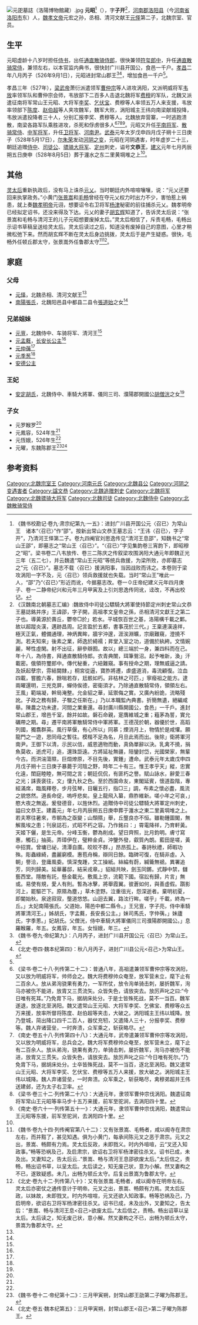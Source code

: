 
[[File:元巶墓誌（洛陽博物館藏）.jpg|thumb]]
'''元昭'''<ref>《魏书校勘记·卷九·肃宗纪第九·一五》：进封广川县开国公元〈召已〉为常山王　诸本“〈召已〉”作“邵”。按新出常山文恭王墓志云：“王讳〈召已〉，字子开”，乃清河王怿第二子。卷九四阉官刘思逸传见“清河王息邵”，知魏书之“常山王邵”，即墓志之“常山王〈召已〉”。“〈召已〉”字见集韵卷三宵韵下，即昭穆之“昭”。梁书卷二八韦放传、卷三二陈庆之传叙梁攻围涡阳大通元年即魏正光三年（五二七），并云魏遣“常山王元昭”等统兵救援，为梁所败，亦即墓志之“元〈召已〉”。墓志不载〈召已〉援涡阳事，当因战败而讳之。本卷则于梁攻涡阳一字不及，元〈召已〉领兵救援就也失载。当时“常山王”唯此一人，“邵”乃“〈召已〉”形近而讹，今据墓志改。卷一０庄帝纪建义元年四月庚子、卷一二静帝纪兴和元年三月甲寅及上引刘思逸传同讹，迳改，不再出校记。</ref>（{{bd|506年||528年|5月17日|catIdx=Y}}），字'''子开'''<ref name=autogenerated1>《汉魏南北朝墓志汇编》:魏故侍中司徒公驃騎大將軍使持節定州刺史常山文恭王墓誌銘并序」王諱邵，字子開，高祖孝文皇帝之孫，丞相清河文獻王之第二子也。導黃源於壽丘，鬱帝□於」若水。平城恢百世之基，洛陽構千載之鄴。故以超蹤炎漢，邁跡昌周。記言盈於五都，書事茂於三代。」王稟連漢遠祥，極天正氣，體備通理，神炳異眸，牆宇沖邃，涯涘淵曠，宗廟難窺，澄撓不測。若夫知來」後素之業，師逸於綺襦；昇堂入室之功，道備於紈絝。文情婉麗，琴性虛閑。射不出征，辭參辯囿。故以」總三端於一身，兼四科而在己。年十八，為侍書，拜通直散騎侍郎。衣青典闈，珥筆鴛沼。起予唯新，渙」汗載密。俄領符璽郎中。傳代秘重，六紐難窺。事有授命之期，理無威逼之請。及妖起孽宗，雰結閫隸，」桐宮從逼，寶胙將遷，虐盛道消，毒流顧復。泣血四載，嘗膽六春，餘喘若存，尪骸如朽。非枯林之可匹，」寧癈祖之能方。逮兩曜還明，三兇克屏，蟬侍俟德，密衛須才。乃除通直散騎常侍，領領左右。王風」範端凝，幹局淹整。允金貂之華，延禦侮之實。又廣內紛詭，流略殘訛。子政之務有歸，子駿之任斯在。」乃以本職監內典書。折簡無遺，絕編咸舉。陳農之功未逮，河間之業重還。尋封廣川縣開國公，食邑」一千戶。進封常山郡王，增邑千室，餘并如故。磐石命親，寔膺維城之重；蒩茅為誓，實允礪帶之期。尋」遷平南將軍散騎常侍中軍將軍。王德茂於朝，器優於世，高蹈列國，獨翥群英。風行草偃，有心所以」同慕；煙消月上，物情於是咸懽。願龍門之一遊，思同母之暫往。模楷不足為名，月旦此焉而出。後除」衛將軍河南尹。王御下以清，示民以信，威恩適物而動，真偽單辭以決。乳禽不撓，捐魚莫收，逝虎可」追，還珠詎遠。方將延祉無疆，陪鑾封岱，光國榮家，無輩今古。而洪湍蕩隰，巨燬燎原，不目先後，實鍾」遭命。武泰元年太歲戊申四月戊子朔十三日庚子暴薨于河陰之野，時年二十有三。惟王孝乎天」縱，忠實化遠，閨庭睦睦，無可間之言；朝廷侃侃，有匪朽之譽。賦山詠水，辭愛三春之光；誄喪褒往，文」悽九秋之色。至於西園命友，東閣延賓，懷道盈階，專經滿席，臨風釋卷，步月弦琴，目曬五行，指□三」調，布素之懷必盡，風流之貌悠然。道長命促，嗚呼悲矣。皇上龍飛入纂，鼎胙維新。嗟小年之可哀，」愍大夜之無返。爰發德音，以旌休烈。追贈侍中司徒公驃騎大將軍定州刺史，謚曰文恭王。建義元」年七月丙辰朔五日庚申葬于瀍水之東二里黃堈堆之上。若夫寒往暑來，市朝為之亟變；山頹隰」舉，丘壟良亦不恒。雖勒鍾圖閣，無解風埃之患；刊泉誌石，式昭不朽之容。乃作銘曰：」霄電降祥，乃育軒黃。天姬下儷，是生元帝。分峰玉衡，鬱為削成。望日齊照，比月鈞明。膚寸寫惠，觸石」抽英。弄璋伊在，璧粹金貞。沖鑒外發，叡質內朗。藍田是嗟，黃中招賞。曾墉已祕，清潭自廣。皎皎不群，」昂昂孤上。春詩秋禮，師暇功殊。彫蟲綠綺，盡麗窮模。惠苞舟稱，辯同日餘。臨碑可復，在騎非虛。入朝」譽洽，登庸風委。慎深曳踵，文工操紙。絲綸有蔚，緘籥無禠。異署追芳，同列歸美。延華蕃邸，結采戎章。」貂組共映，劍玉同鏘。式靜中禁，讎藝西堂。隱敵有託，懸金載光。敷風上京，流範下國。宿訟有歸，片言」無或。易使有規，愛人有則。暫為冰擊，將舉霞翼。彼蒼如何，與善虛假。躓影河上，罷驅芒下。原隰為塵，」草木塗野。泣重徂光，怨深逝者。棄明初夏，即閽始秋。泉途寂寂，壟道悠悠。山迴去翼，路泫行眸。嗟乎」千載，終為一丘。」太妃南陽張氏。父道始，陽邑中都二縣令。」王兄亶，字子亮，侍中車騎將軍清河王。」姊胡氏，字孟蕤，長安長公主。」妹司馬氏，字仲蒨。」妹廬氏，字季蔥。」妃胡氏。父僧洸，侍中車騎大將軍儀同三司濮陽郡開國公。」息羅睺羅，年五。女鳳容，年五。女恒娥，年三。</ref>，[[河南郡|河南郡]][[洛阳县|洛阳县]]（今[[河南省|河南省]][[洛阳市|洛阳市]]东）人，[[魏孝文帝|魏孝文帝]]元宏之孙，丞相、清河文献王[[元怿|元怿]]第二子，北魏宗室、官员。

==生平==
元昭虚龄十八岁时担任[[侍书|侍书]]，出任[[通直散骑侍郎|通直散骑侍郎]]，很快兼领[[符玺郎中|符玺郎中]]，升任[[通直散骑常侍|通直散骑常侍]]，兼领左右，以本官监内典书，很快封广川县开国公，食邑一千户。[[孝昌_(年号)|孝昌]]二年八月丙子（526年9月1日），元昭进封常山郡王<ref>《魏书·卷九·帝纪第九》：八月丙子，进封广川县开国公元〈召已〉为常山王。</ref><ref>《北史·卷四·魏本纪第四》：秋八月丙子，进封广川县公元<召己>为常山王。</ref>，增加食邑一千户<ref name=autogenerated1 />。

孝昌三年（527年），[[梁武帝|梁武帝]]萧衍派遣领军[[曹仲宗|曹仲宗]]等人进攻涡阳，又派明威将军[[韦放|韦放]]率领军队和曹仲宗会师，韦放部下二百多人击退北魏将军[[费穆|费穆]]的军队，北魏又派遣征南将军常山王元昭、大将军[[李奖_(武邑郡公)|李奖]]、[[乞伏宝|乞伏宝]]、费穆等人率领五万人来支援，韦放率领部下[[陈度|陈度]]、[[赵伯超|赵伯超]]等人夹攻魏军，魏军大败，涡阳城主王纬向南梁献城投降，韦放派遣投降者三十人，分别汇报李奖、费穆等人。北魏放弃营寨，一时逃跑溃散，南梁各路军队乘胜进攻，杀死和俘虏很多人<ref>《梁书·卷二十八·列传第二十二》：普通八年，高祖遣兼领军曹仲宗等攻涡阳，又以放为明威将军，帅师会之。魏大将费穆帅众奄至，放军营未立，麾下止有二百余人。放从弟洵骁果有勇力，一军所仗，放令洵单骑击刺，屡折魏军，洵马亦被伤不能进，放胄又三贯流矢。众皆失色，请放突去。放厉声叱之曰:“今日唯有死耳。”乃免胄下马，据胡床处分。于是士皆殊死战，莫不一当百。魏军遂退，放逐北至涡阳。魏又遣常山王元昭、大将军李奖、乞佛宝、费穆等众五万来援，放率所督将陈度、赵伯超等夹击，大破之。涡阳城主王纬以城降。放乃登城，简出降口四千二百人，器仗充牣，又遣降人三十，分报李奖、费穆等。魏人弃诸营垒，一时奔溃，众军乘之，斩获略尽。</ref><ref>《南史·卷五十八·列传第四十八》：大通元年，武帝遣兼领军曹仲宗等攻涡阳，又以放为明威将军，总兵会之。魏大将军费穆帅众奄至，放军营未立，麾下止有二百余人。放从弟洵，骁果有勇力，单骑击刺，屡折魏军，洵马亦被伤不能进，放胄又三贯矢。众皆失色，请放突去。放厉声叱之曰:“今日唯有死尔。”乃免胄下马，据胡床处分。士卒皆殊死战，莫不一当百，逐北至涡阳。魏又遣常山王元昭、大将军李奖、乞伏宝、费穆等五万人来援，放大破之。涡阳城主王伟以城降。魏人弃诸营垒，一时奔溃。众军乘之，斩获略尽，禽穆弟超并王伟送建邺，还为太子右卫率。</ref><ref>《梁书·卷三十二·列传第二十六》：大通元年，隶领军曹仲宗伐涡阳。魏遣征南将军常山王元昭等率马步十五万来援，前军至驼涧，去涡阳四十里。</ref><ref>《南史·卷六十一·列传第五十一》：大通元年，隶领军曹仲宗伐涡阳，魏遣常山王元昭等东援，前军至驼涧，去涡阳四十里。</ref>。元昭又升任[[平南将军|平南将军]]、[[散骑常侍|散骑常侍]]、[[中军将军|中军将军]]，升任[[卫将军|卫将军]]、[[河南尹|河南尹]]。[[武泰|武泰]]元年太岁戊申四月戊子朔十三日庚子（528年5月17日），[[尔朱荣|尔朱荣]]发动[[河阴之变|河阴之变]]，元昭在河阴遇害，时年虚岁二十三，朝廷追赠[[侍中|侍中]]、[[司徒公|司徒公]]、[[骠骑大将军|骠骑大将军]]、[[定州_(北魏)|定州]]刺史，谥号'''文恭王'''，[[建义_(北魏)|建义]]元年七月丙辰朔五日庚申（528年8月5日）葬于瀍水之东二里黄堈堆之上<ref name=autogenerated1 />。

==其他==
[[灵太后|灵太后]]重新执政后，没有马上诛杀[[元乂|元乂]]。当时朝廷内外喧喧嚷嚷，说：“元乂还要回来执掌政务。”小黄门[[张景嵩|张景嵩]]和[[毛畅|毛畅]]曾经在夺元乂权力时出力不少，害怕惹上祸患，就上奏[[魏孝明帝|魏孝明帝]]元诩，想要诏令右卫将军[[杨津|杨津]]秘密的前往捕杀元乂。魏孝明帝已经拟定诏书，还没来得及下达。元乂的妻子[[胡玄辉|胡玄辉]]知道了，告诉灵太后说：“张景嵩和毛畅与清河王的儿子元昭想要废掉太后。”灵太后相信了，斥责毛畅，毛畅出示诏书草稿呈送给灵太后。灵太后读过之后，知道没有废掉自己的意图，心里才稍微松弛下来。然而胡玄辉不断在灵太后身边挑拨，灵太后于是产生疑惑。很快，毛畅外任顿丘郡太守，张景嵩外任鲁郡太守<ref>《魏书·卷九十四·列传阉官第八十二》：又有张景嵩、毛畅者，咸以阍寺在肃宗左右，而并黠了，甚见知遇。俱为小黄门，每承间陈元叉之恶于肃宗。元叉之出，景嵩、畅颇有力焉。灵太后反政，未即戮义。时内外喧喧，云“叉还入知政事。”畅等恐祸及己，及启肃宗，欲诏右卫将军杨津密往杀叉。诏书已成，未及出。叉妻知之，告太后云..“景嵩、畅与清河王息邵欲废太后。”太后信之，责畅，畅出诏书草，以呈太后。太后读之，知无废己状，意为小解。然叉妻构之不已，遂致疑惑。未几，出畅为顿丘太守。后复出景嵩为鲁郡太守。</ref><ref>《北史·卷九十二·列传第八十》：又有张景嵩.毛畅者，咸以阍寺在明帝左右。灵太后亦密仗之通传意计于明帝。元叉之出，景嵩、畅颇有力焉。灵太后反政，以妹故，未即戮叉。时内外喧喧，元叉还欲入知政事。畅等恐祸及己，乃启明帝，欲诏右卫将军杨津密往杀叉。诏书已成，未及出外，叉妻知之，告太后：“景嵩、畅与清河王息<召己>欲废太后。”太后信之，责畅。畅出诏草以呈太后。太后读之，知无废己状，意小解。然叉妻构之不已，出畅为顿丘太守，景嵩为鲁郡太守。</ref>。

==家庭==
=== 父母 ===
*[[元怿|元怿]]，北魏丞相、清河文献王<ref name=autogenerated1 />
*[[南陽張氏|南陽張氏]]，北魏阳邑县中都县二县令[[張道始|張道始]]之女<ref name=autogenerated1 />

=== 兄弟姐妹===
*[[元亶|元亶]]，北魏侍中、车骑将军、清河王<ref name=autogenerated1 />
*[[元孟蕤|元孟蕤]]，[[长安长公主|长安长公主]]<ref name=autogenerated1 />
*[[元仲蒨|元仲蒨]]<ref name=autogenerated1 />
*[[元季葱|元季葱]]<ref name=autogenerated1 />
*[[安德公主|安德公主]]

===王妃 ===
*[[安定胡氏|安定胡氏]]，北魏侍中、車騎大將軍、儀同三司、濮陽郡開國公[[胡僧洸|胡僧洸]]之女<ref name=autogenerated1 />

=== 子女 ===
*元罗睺罗<ref name=autogenerated1 />
*元鳳容，524年生<ref name=autogenerated1 />
*元恆娥，526年生<ref name=autogenerated1 />
*元曜，东魏陈郡王<ref>《魏书·卷十二·帝纪第十二》：三月甲寅朔，封常山郡王劭第二子曜为陈郡王。</ref><ref>《北史·卷五·魏本纪第五》：三月甲寅朔，封常山郡王<召己>第二子曜为陈郡王。</ref>

==参考资料==
{{reflist}}

[[Category:北魏宗室王|Category:北魏宗室王]]
[[Category:河南元氏|Category:河南元氏]]
[[Category:北魏县公|Category:北魏县公]]
[[Category:河阴之变遇害者|Category:河阴之变遇害者]]
[[Category:諡文恭|Category:諡文恭]]
[[Category:北魏追赠刺史|Category:北魏追赠刺史]]
[[Category:北魏将军|Category:北魏将军]]
[[Category:北魏骠骑大将军|Category:北魏骠骑大将军]]
[[Category:北魏司徒|Category:北魏司徒]]
[[Category:北魏侍中|Category:北魏侍中]]
[[Category:北魏散骑常侍|Category:北魏散骑常侍]]